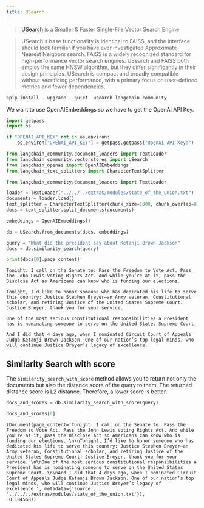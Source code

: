 ```yaml
---
title: USearch
---
```


>[USearch](https://unum-cloud.github.io/usearch/) is a Smaller & Faster Single-File Vector Search Engine

>USearch's base functionality is identical to FAISS, and the interface should look familiar if you have ever investigated Approximate Nearest Neigbors search. FAISS is a widely recognized standard for high-performance vector search engines. USearch and FAISS both employ the same HNSW algorithm, but they differ significantly in their design principles. USearch is compact and broadly compatible without sacrificing performance, with a primary focus on user-defined metrics and fewer dependencies.


```python
%pip install --upgrade --quiet  usearch langchain-community
```

We want to use OpenAIEmbeddings so we have to get the OpenAI API Key.


```python
import getpass
import os

if "OPENAI_API_KEY" not in os.environ:
    os.environ["OPENAI_API_KEY"] = getpass.getpass("OpenAI API Key:")
```


```python
from langchain_community.document_loaders import TextLoader
from langchain_community.vectorstores import USearch
from langchain_openai import OpenAIEmbeddings
from langchain_text_splitters import CharacterTextSplitter
```


```python
from langchain_community.document_loaders import TextLoader

loader = TextLoader("../../../extras/modules/state_of_the_union.txt")
documents = loader.load()
text_splitter = CharacterTextSplitter(chunk_size=1000, chunk_overlap=0)
docs = text_splitter.split_documents(documents)

embeddings = OpenAIEmbeddings()
```


```python
db = USearch.from_documents(docs, embeddings)

query = "What did the president say about Ketanji Brown Jackson"
docs = db.similarity_search(query)
```


```python
print(docs[0].page_content)
```
```output
Tonight. I call on the Senate to: Pass the Freedom to Vote Act. Pass the John Lewis Voting Rights Act. And while you’re at it, pass the Disclose Act so Americans can know who is funding our elections.

Tonight, I’d like to honor someone who has dedicated his life to serve this country: Justice Stephen Breyer—an Army veteran, Constitutional scholar, and retiring Justice of the United States Supreme Court. Justice Breyer, thank you for your service.

One of the most serious constitutional responsibilities a President has is nominating someone to serve on the United States Supreme Court.

And I did that 4 days ago, when I nominated Circuit Court of Appeals Judge Ketanji Brown Jackson. One of our nation’s top legal minds, who will continue Justice Breyer’s legacy of excellence.
```
## Similarity Search with score
The `similarity_search_with_score` method allows you to return not only the documents but also the distance score of the query to them. The returned distance score is L2 distance. Therefore, a lower score is better.


```python
docs_and_scores = db.similarity_search_with_score(query)
```


```python
docs_and_scores[0]
```



```output
(Document(page_content='Tonight. I call on the Senate to: Pass the Freedom to Vote Act. Pass the John Lewis Voting Rights Act. And while you’re at it, pass the Disclose Act so Americans can know who is funding our elections. \n\nTonight, I’d like to honor someone who has dedicated his life to serve this country: Justice Stephen Breyer—an Army veteran, Constitutional scholar, and retiring Justice of the United States Supreme Court. Justice Breyer, thank you for your service. \n\nOne of the most serious constitutional responsibilities a President has is nominating someone to serve on the United States Supreme Court. \n\nAnd I did that 4 days ago, when I nominated Circuit Court of Appeals Judge Ketanji Brown Jackson. One of our nation’s top legal minds, who will continue Justice Breyer’s legacy of excellence.', metadata={'source': '../../../extras/modules/state_of_the_union.txt'}),
 0.1845687)
```



```python

```
